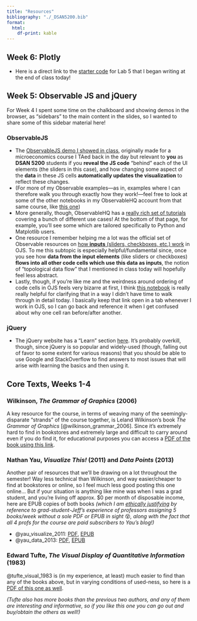 ```yaml
---
title: "Resources"
bibliography: "./_DSAN5200.bib"
format:
  html:
    df-print: kable
---
```


## Week 6: Plotly

* Here is a direct link to the <a href='../assets/lab5-starter.zip' target='_blank'>starter code</a> for Lab 5 that I began writing at the end of class today!

## Week 5: Observable JS and jQuery

For Week 4 I spent some time on the chalkboard and showing demos in the browser, as "sidebars" to the main content in the slides, so I wanted to share some of this sidebar material here!

### ObservableJS

* The <a href='https://observablehq.com/@jpowerj/cobb-douglas' target='_blank'>ObservableJS demo I showed in class</a>, originally made for a microeconomics course I TAed back in the day but relevant to **you** as **DSAN 5200** students if you **reveal the JS code** "behind" each of the UI elements (the sliders in this case), and how changing some aspect of the **data** in these JS cells **automatically updates the visualization** to reflect these changes.
* (For more of my Observable examples---as in, examples where I can therefore walk you through exactly how they work!---feel free to look at some of the other notebooks in my ObservableHQ account from that same course, like <a href='https://observablehq.com/@jpowerj/exploitation-on-a-desert-island' target='_blank'>this one</a>)
* More generally, though, ObservableHQ has a <a href='https://observablehq.com/tutorials' target='_blank'>really rich set of tutorials</a> covering a bunch of different use cases! At the bottom of that page, for example, you'll see some which are tailored specifically to Python and Matplotlib users.
* One resource I remember helping me a lot was the official set of Observable resources on <a href='https://observablehq.com/collection/@observablehq/inputs' target='_blank'>how **inputs** (sliders, checkboxes, etc.) work</a> in OJS. To me this subtopic is especially helpful/fundamental since, once you see how **data from the input elements** (like sliders or checkboxes) **flows into all other code cells which use this data as inputs**, the notion of "topological data flow" that I mentioned in class today will hopefully feel less abstract.
* Lastly, though, if you're like me and the weirdness around ordering of code cells in OJS feels very bizarre at first, I think <a href='https://observablehq.com/@observablehq/how-observable-runs' target='_blank'>this notebook</a> is really really helpful for clarifying that in a way I didn't have time to walk through in detail today. I basically keep that link open in a tab whenever I work in OJS, so I can go back and reference it when I get confused about why one cell ran before/after another.

### jQuery

* The jQuery website has a "Learn" section <a href='https://learn.jquery.com/' target='_blank'>here</a>. It's probably overkill, though, since jQuery is so popular and widely-used (though, falling out of favor to some extent for various reasons) that you should be able to use Google and StackOverflow to find answers to most issues that will arise with learning the basics and then using it.

## Core Texts, Weeks 1-4

### Wilkinson, *The Grammar of Graphics* (2006)

A key resource for the course, in terms of weaving many of the seemingly-disparate "strands" of the course together, is Leland Wilkinson's book *The Grammar of Graphics* [@wilkinson_grammar_2006]. Since it's extremely hard to find in bookstores and extremely large and difficult to carry around even if you do find it, for educational purposes you can access a <a href='https://www.dropbox.com/scl/fi/5y1kyvbikedswxy3vgywp/Leland-Wilkinson-D.-Wills-D.-Rope-A.-Norton-R.-Dubbs-The-Grammar-of-Graphics.pdf?rlkey=wu63xjp4thninub8k17v5fk41&dl=1' target='_blank'>PDF of the book using this link</a>.

### Nathan Yau, *Visualize This!* (2011) and *Data Points* (2013)

Another pair of resources that we'll be drawing on a lot throughout the semester! Way less technical than Wilkinson, and way easier/cheaper to find at bookstores or online, so I feel much less good posting this one online... But if your situation is anything like mine was when I was a grad student, and you're living off approx. $0 per month of disposable income, here are EPUB copies of both books *(which I am <a href='https://jjacobs.me/dsan5450' target='_blank'>ethically justifying</a> by reference to grad-student-Jeff's experience of professors assigning 5 books/week without a sole PDF or EPUB in sight* 😵*, along with the fact that all 4 profs for the course are paid subscribers to Yau's blog!)*

* @yau_visualize_2011: <a href='https://www.dropbox.com/scl/fi/mm900nxq8kahg3xv8n6ty/yau-nathan-visualize-this.pdf?rlkey=8u4xe6nt74t8vi6r97m5i7rq8&dl=1' target='_blank'>PDF</a>, <a href='https://www.dropbox.com/scl/fi/5sfzzz7uv7d08oi17qg7p/yau-nathan-visualize-this.epub?rlkey=b353utpjp5fdvd1ijix5dh20s&dl=1' target='_blank'>EPUB</a>
* @yau_data_2013: <a href='https://www.dropbox.com/scl/fi/veayaek4wqrprkuwrxqye/yau-nathan-data-points.pdf?rlkey=ps2lvbsach1opkkeo95lq5tuw&dl=1' target='_blank'>PDF</a>, <a href='https://www.dropbox.com/scl/fi/ueetu4ebmi3t88xxhsps4/yau-nathan-data-points.epub?rlkey=dh6m1bj9qb4ep34f7cika2clu&dl=1' target='_blank'>EPUB</a>

### Edward Tufte, *The Visual Display of Quantitative Information* (1983)

@tufte_visual_1983 is (in my experience, at least) much easier to find than any of the books above, but in varying conditions of used-ness, so here is a <a href='https://www.dropbox.com/scl/fi/i130zosev7xr0lkwqh9xz/Edward-R.-Tufte-The-Visual-Display-of-Quantitative-Information.pdf?rlkey=ldbvvoel1vwdsgz216cjcy2ac&dl=1' target='_blank'>PDF of this one as well</a>.

*(Tufte also has more books than the previous two authors, and any of them are interesting and informative, so if you like this one you can go out and buy/obtain the others as well!)*
